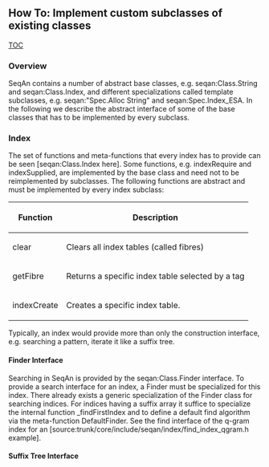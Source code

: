 
== How To: Implement custom subclasses of existing classes ==
[[TOC]]

=== Overview ===
SeqAn contains a number of abstract base classes, e.g. seqan:Class.String and seqan:Class.Index, and different specializations called template subclasses, e.g. seqan:"Spec.Alloc String" and seqan:Spec.Index_ESA.
In the following we describe the abstract interface of some of the base classes that has to be implemented by every subclass.

=== Index ===
The set of functions and meta-functions that every index has to provide can be seen [seqan:Class.Index here].
Some functions, e.g. indexRequire and indexSupplied, are implemented by the base class and need not to be reimplemented by subclasses.
The following functions are abstract and must be implemented by every index subclass:
{| border=1 class="simple"
! '''Function''' 
! '''Description''' 
|- 
|  clear 
|  Clears all index tables (called fibres) 
|- 
|  getFibre 
|  Returns a specific index table selected by a tag 
|- 
|  indexCreate 
|  Creates a specific index table. 
|}


Typically, an index would provide more than only the construction interface,  e.g. searching a pattern, iterate it like a suffix tree.
==== Finder Interface ====
Searching in SeqAn is provided by the seqan:Class.Finder interface. To provide a search interface for an index, a Finder must be specialized for this index.
There already exists a generic specialization of the Finder class for searching indices. For indices having a suffix array it suffice to specialize the internal function _findFirstIndex and to define a default find algorithm via the meta-function DefaultFinder. See the find interface of the q-gram index for an [source:trunk/core/include/seqan/index/find_index_qgram.h example].

==== Suffix Tree Interface ====



{{TracNotice|{{PAGENAME}}}}